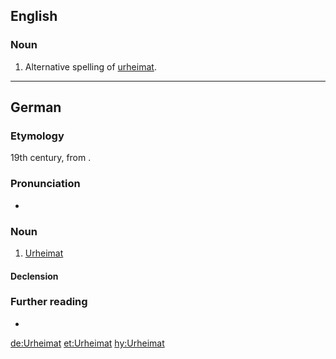 ==English==

===Noun===
{{en-noun|s|Urheimaten}}
# Alternative spelling of [[urheimat]].

----

==German==
{{wikipedia|lang=de}}

===Etymology===
19th century, from {{prefix|de|ur|Heimat|t1=proto-, primitive, original|t2=home, homeland}}.

===Pronunciation===
* {{IPA|/ˈʔuːɐ̯ˌhaɪ̯maːt/|lang=de}}

===Noun===
{{de-noun|f||Urheimaten}}

# [[#English|Urheimat]]

====Declension====
{{de-decl-noun-f|en}}

===Further reading===
* {{R:Duden}}

[[de:Urheimat]]
[[et:Urheimat]]
[[hy:Urheimat]]